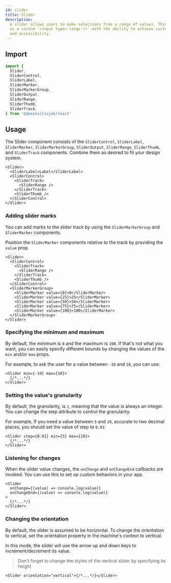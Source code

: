 ```yaml
---
id: slider
title: Slider
description:
  A slider allows users to make selections from a range of values. Think of it
  as a custom `<input type='range'/>` with the ability to achieve custom styling
  and accessibility.
---
```



## Import

```ts
import {
  Slider,
  SliderControl,
  SliderLabel,
  SliderMarker,
  SliderMarkerGroup,
  SliderOutput,
  SliderRange,
  SliderThumb,
  SliderTrack,
} from '@dominiclisjak/react'
```

## Usage

The Slider component consists of the `SliderControl`, `SliderLabel`,
`SliderMarker`, `SliderMarkerGroup`, `SliderOutput`, `SliderRange`,
`SliderThumb`, and `SliderTrack` components. Combine them as desired to fit your
design system.

```tsx
<Slider>
  <SliderLabel>Label</SliderLabel>
  <SliderControl>
    <SliderTrack>
      <SliderRange />
    </SliderTrack>
    <SliderThumb />
  </SliderControl>
</Slider>
```

### Adding slider marks

You can add marks to the slider track by using the `SliderMarkerGroup` and
`SliderMarker` components.

Position the `SliderMarker` components relative to the track by providing the
`value` prop.

```tsx
<Slider>
  <SliderControl>
    <SliderTrack>
      <SliderRange />
    </SliderTrack>
    <SliderThumb />
  </SliderControl>
  <SliderMarkerGroup>
    <SliderMarker value={0}>0</SliderMarker>
    <SliderMarker value={25}>25</SliderMarker>
    <SliderMarker value={50}>50</SliderMarker>
    <SliderMarker value={75}>75</SliderMarker>
    <SliderMarker value={100}>100</SliderMarker>
  </SliderMarkerGroup>
</Slider>
```

### Specifying the minimum and maximum

By default, the minimum is `0` and the maximum is `100`. If that's not what you
want, you can easily specify different bounds by changing the values of the
`min` and/or `max` props.

For example, to ask the user for a value between `-10` and `10`, you can use:

```tsx
<Slider min={-10} max={10}>
  {/*...*/}
</Slider>
```

### Setting the value's granularity

By default, the granularity, is `1`, meaning that the value is always an
integer. You can change the step attribute to control the granularity.

For example, If you need a value between `5` and `10`, accurate to two decimal
places, you should set the value of step to `0.01`:

```tsx
<Slider step={0.01} min={5} max={10}>
  {/*...*/}
</Slider>
```

### Listening for changes

When the slider value changes, the `onChange` and `onChangeEnd` callbacks are
invoked. You can use this to set up custom behaviors in your app.

```tsx
<Slider
  onChange={(value) => console.log(value)}
  onChangeEnd={(value) => console.log(value)}
>
  {/*...*/}
</Slider>
```

### Changing the orientation

By default, the slider is assumed to be horizontal. To change the orientation to
vertical, set the orientation property in the machine's context to vertical.

In this mode, the slider will use the arrow up and down keys to
increment/decrement its value.

> Don't forget to change the styles of the vertical slider by specifying its
> height

```tsx
<Slider orientation="vertical">{/*...*/}</Slider>
```
